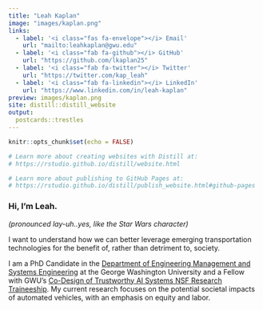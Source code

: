 ```yaml
---
title: "Leah Kaplan"
image: "images/kaplan.png"
links:
  - label: '<i class="fas fa-envelope"></i> Email'
    url: "mailto:leahkaplan@gwu.edu"
  - label: '<i class="fab fa-github"></i> GitHub'
    url: "https://github.com/lkaplan25"
  - label: '<i class="fab fa-twitter"></i> Twitter'
    url: "https://twitter.com/kap_leah"
  - label: '<i class="fab fa-linkedin"></i> LinkedIn'
    url: "https://www.linkedin.com/in/leah-kaplan"
preview: images/kaplan.png
site: distill::distill_website
output:
  postcards::trestles
---
```


```r
knitr::opts_chunk$set(echo = FALSE)

# Learn more about creating websites with Distill at:
# https://rstudio.github.io/distill/website.html

# Learn more about publishing to GitHub Pages at:
# https://rstudio.github.io/distill/publish_website.html#github-pages

```

### Hi, I'm Leah.

*(pronounced lay-uh..yes, like the Star Wars character)*

I want to understand how we can better leverage emerging transportation technologies for the benefit of, rather than detriment to, society. 

I am a PhD Candidate in the [Department of Engineering Management and Systems Engineering](http://emse.seas.gwu.edu/) at the George Washington University and a Fellow with GWU's [Co-Design of Trustworthy AI Systems NSF Research Traineeship](https://dtais.seas.gwu.edu/). My current research focuses on the potential societal impacts of automated vehicles, with an emphasis on equity and labor.
